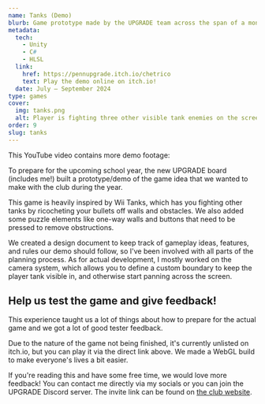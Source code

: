 ```yaml
---
name: Tanks (Demo)
blurb: Game prototype made by the UPGRADE team across the span of a month. Heavily inspired by "Tanks!" from Wii Play.
metadata:
  tech:
    - Unity
    - C#
    - HLSL
  link:
    href: https://pennupgrade.itch.io/chetrico
    text: Play the demo online on itch.io!
  date: July — September 2024
type: games
cover:
  img: tanks.png
  alt: Player is fighting three other visible tank enemies on the screen. They've ricocheted two bullets and are about to be hit.
order: 9
slug: tanks
---
```



This YouTube video contains more demo footage:

<div class="full-bleed">
  <div class="overflow-hidden rounded-xl [&_lite-youtube]:max-w-none">
    <YouTube id="https://youtu.be/RYcAgzZ8RGQ" />
  </div>
</div>

To prepare for the upcoming school year, the new UPGRADE board (includes me!) built a prototype/demo of the game idea that we wanted to make with the club during the year.

This game is heavily inspired by Wii Tanks, which has you fighting other tanks by ricocheting your bullets off walls and obstacles. We also added some puzzle elements like one-way walls and buttons that need to be pressed to remove obstructions.

We created a design document to keep track of gameplay ideas, features, and rules our demo should follow, so I've been involved with all parts of the planning process. As for actual development, I mostly worked on the camera system, which allows you to define a custom boundary to keep the player tank visible in, and otherwise start panning across the screen.

## Help us test the game and give feedback!

This experience taught us a lot of things about how to prepare for the actual game and we got a lot of good tester feedback.

Due to the nature of the game not being finished, it's currently unlisted on itch.io, but you can play it via the direct link above. We made a WebGL build to make everyone's lives a bit easier.

If you're reading this and have some free time, we would love more feedback! You can contact me directly via my socials or you can join the UPGRADE Discord server. The invite link can be found on [the club website](https://pennupgrade.com).
